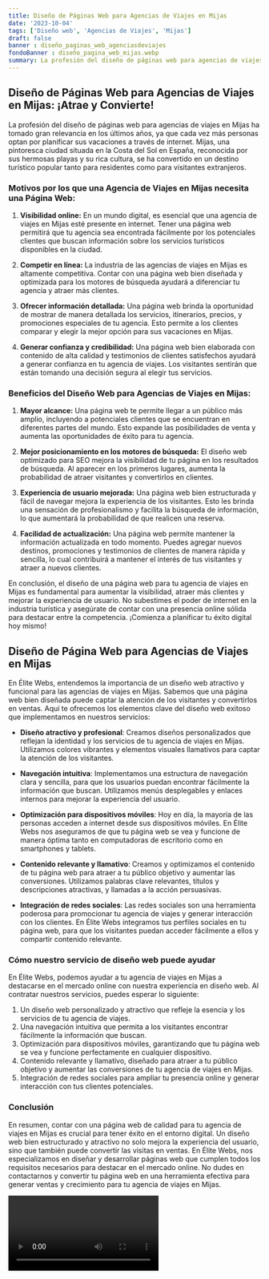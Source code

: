 ```yaml
---
title: Diseño de Páginas Web para Agencias de Viajes en Mijas
date: '2023-10-04'
tags: ['Diseño web', 'Agencias de Viajes', 'Mijas']
draft: false
banner : diseño_paginas_web_agenciasdeviajes
fondoBanner : diseño_pagina_web_mijas.webp
summary: La profesión del diseño de páginas web para agencias de viajes en Mijas ha tomado gran relevancia en los últimos años, ya que cada vez más personas optan por planificar sus vacaciones a través de internet. Mijas, una pintoresca ciudad situada en la Costa del Sol en España, reconocida por sus hermosas playas y su rica cultura, se ha convertido en un destino turístico popular tanto para residentes como para visitantes extranjeros.
---
```


## Diseño de Páginas Web para Agencias de Viajes en Mijas: ¡Atrae y Convierte!

La profesión del diseño de páginas web para agencias de viajes en Mijas ha tomado gran relevancia en los últimos años, ya que cada vez más personas optan por planificar sus vacaciones a través de internet. Mijas, una pintoresca ciudad situada en la Costa del Sol en España, reconocida por sus hermosas playas y su rica cultura, se ha convertido en un destino turístico popular tanto para residentes como para visitantes extranjeros.

### Motivos por los que una Agencia de Viajes en Mijas necesita una Página Web:

1. **Visibilidad online:** En un mundo digital, es esencial que una agencia de viajes en Mijas esté presente en internet. Tener una página web permitirá que tu agencia sea encontrada fácilmente por los potenciales clientes que buscan información sobre los servicios turísticos disponibles en la ciudad.

2. **Competir en línea:** La industria de las agencias de viajes en Mijas es altamente competitiva. Contar con una página web bien diseñada y optimizada para los motores de búsqueda ayudará a diferenciar tu agencia y atraer más clientes.

3. **Ofrecer información detallada:** Una página web brinda la oportunidad de mostrar de manera detallada los servicios, itinerarios, precios, y promociones especiales de tu agencia. Esto permite a los clientes comparar y elegir la mejor opción para sus vacaciones en Mijas.

4. **Generar confianza y credibilidad:** Una página web bien elaborada con contenido de alta calidad y testimonios de clientes satisfechos ayudará a generar confianza en tu agencia de viajes. Los visitantes sentirán que están tomando una decisión segura al elegir tus servicios.

### Beneficios del Diseño Web para Agencias de Viajes en Mijas:

1. **Mayor alcance:** Una página web te permite llegar a un público más amplio, incluyendo a potenciales clientes que se encuentran en diferentes partes del mundo. Esto expande las posibilidades de venta y aumenta las oportunidades de éxito para tu agencia.

2. **Mejor posicionamiento en los motores de búsqueda:** El diseño web optimizado para SEO mejora la visibilidad de tu página en los resultados de búsqueda. Al aparecer en los primeros lugares, aumenta la probabilidad de atraer visitantes y convertirlos en clientes.

3. **Experiencia de usuario mejorada:** Una página web bien estructurada y fácil de navegar mejora la experiencia de los visitantes. Esto les brinda una sensación de profesionalismo y facilita la búsqueda de información, lo que aumentará la probabilidad de que realicen una reserva.

4. **Facilidad de actualización:** Una página web permite mantener la información actualizada en todo momento. Puedes agregar nuevos destinos, promociones y testimonios de clientes de manera rápida y sencilla, lo cual contribuirá a mantener el interés de tus visitantes y atraer a nuevos clientes.

En conclusión, el diseño de una página web para tu agencia de viajes en Mijas es fundamental para aumentar la visibilidad, atraer más clientes y mejorar la experiencia de usuario. No subestimes el poder de internet en la industria turística y asegúrate de contar con una presencia online sólida para destacar entre la competencia. ¡Comienza a planificar tu éxito digital hoy mismo!

<GifSeo />

<Cta />

## Diseño de Página Web para Agencias de Viajes en Mijas

En Élite Webs, entendemos la importancia de un diseño web atractivo y funcional para las agencias de viajes en Mijas. Sabemos que una página web bien diseñada puede captar la atención de los visitantes y convertirlos en ventas. Aquí te ofrecemos los elementos clave del diseño web exitoso que implementamos en nuestros servicios:

- **Diseño atractivo y profesional**: Creamos diseños personalizados que reflejan la identidad y los servicios de tu agencia de viajes en Mijas. Utilizamos colores vibrantes y elementos visuales llamativos para captar la atención de los visitantes.

- **Navegación intuitiva**: Implementamos una estructura de navegación clara y sencilla, para que los usuarios puedan encontrar fácilmente la información que buscan. Utilizamos menús desplegables y enlaces internos para mejorar la experiencia del usuario.

- **Optimización para dispositivos móviles**: Hoy en día, la mayoría de las personas acceden a internet desde sus dispositivos móviles. En Élite Webs nos aseguramos de que tu página web se vea y funcione de manera óptima tanto en computadoras de escritorio como en smartphones y tablets.

- **Contenido relevante y llamativo**: Creamos y optimizamos el contenido de tu página web para atraer a tu público objetivo y aumentar las conversiones. Utilizamos palabras clave relevantes, títulos y descripciones atractivas, y llamadas a la acción persuasivas.

- **Integración de redes sociales**: Las redes sociales son una herramienta poderosa para promocionar tu agencia de viajes y generar interacción con los clientes. En Élite Webs integramos tus perfiles sociales en tu página web, para que los visitantes puedan acceder fácilmente a ellos y compartir contenido relevante.

### Cómo nuestro servicio de diseño web puede ayudar

En Élite Webs, podemos ayudar a tu agencia de viajes en Mijas a destacarse en el mercado online con nuestra experiencia en diseño web. Al contratar nuestros servicios, puedes esperar lo siguiente:

1. Un diseño web personalizado y atractivo que refleje la esencia y los servicios de tu agencia de viajes.
2. Una navegación intuitiva que permita a los visitantes encontrar fácilmente la información que buscan.
3. Optimización para dispositivos móviles, garantizando que tu página web se vea y funcione perfectamente en cualquier dispositivo.
4. Contenido relevante y llamativo, diseñado para atraer a tu público objetivo y aumentar las conversiones de tu agencia de viajes en Mijas.
5. Integración de redes sociales para ampliar tu presencia online y generar interacción con tus clientes potenciales.

### Conclusión

En resumen, contar con una página web de calidad para tu agencia de viajes en Mijas es crucial para tener éxito en el entorno digital. Un diseño web bien estructurado y atractivo no solo mejora la experiencia del usuario, sino que también puede convertir las visitas en ventas. En Élite Webs, nos especializamos en diseñar y desarrollar páginas web que cumplen todos los requisitos necesarios para destacar en el mercado online. No dudes en contactarnos y convertir tu página web en una herramienta efectiva para generar ventas y crecimiento para tu agencia de viajes en Mijas.

<Video />

<CtaBot job='Agencias de Viajes' city='Mijas'/>

<Gmaps query='Mijas+españa+maps' />